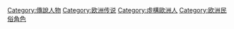 [[Category:傳說人物|Category:傳說人物]]
[[Category:欧洲传说|Category:欧洲传说]]
[[Category:虛構歐洲人|Category:虛構歐洲人]]
[[Category:欧洲民俗角色|Category:欧洲民俗角色]]